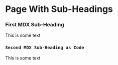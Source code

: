 # Page With Sub-Headings

### First MDX Sub-Heading

This is some text

### `Second MDX Sub-Heading as Code`

This is some text

